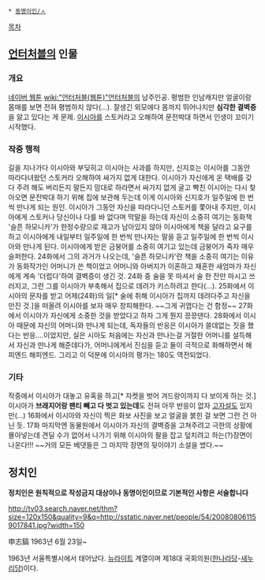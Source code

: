  * [[동명이인/ㅅ]]

[[목차]]
== [[언터처블(웹툰)|언터처블]]의 인물 ==
=== 개요 ===
[[네이버 웹툰]] [[wiki:"언터처블(웹툰)"언터처블]]의 남주인공. 평범한 인남캐지만 얼굴이랑 몸매를 보면 전혀 평범하지 않다(...). 잘생긴 외모에다 몸까지 뛰어나지만 '''심각한 결벽증'''을 앓고 있다는 게 문제. [[이시아]]를 스토커라고 오해하여 문전박대 하면서 인생이 꼬이기 시작했다.

=== 작중 행적 ===
길을 지나가다 이시아와 부딪히고 이시아는 사과를 하지만, 신지호는 이시아를 그동안 따라다녀왔던 스토커라 오해하여 싸가지 없게 대한다. 이시아가 자신에게 온 택배를 갖다 주려 해도 버리든지 말든지 맘대로 하라면서 싸가지 없게 굴고 빡친 이시아는 다시 찾아오면 문전박대 하기 위해 집에 보관해 두는데 이게 이시아와 신지호가 일주일에 한 번씩 만나게 되는 원인.
이시아가 그동안 자신을 따라다니던 스토커를 쫓아내 주지만, 이시아에게 스토커나 당신이나 다를 바 없다며 막말을 하는데 자신이 소중히 여기는 동화책 '슬픈 하모니카'가 한정수량으로 재고가 남아있지 않아 이시아에게 책을 달라고 요구를 하고 이시아에게 내일부터 일주일에 한 번씩 만나자는 말을 듣고 일주일에 한 번씩 이시아와 만나게 된다. 이시아에게 받은 금붕어를 소중히 여기고 있는데 금붕어가 죽자 매우 슬퍼한다. 24화에서 그의 과거가 나오는데, '슬픈 하모니카'란 책을 소중히 여기는 이유가 동화작가인 어머니가 쓴 책이었고 어머니와 아버지가 이혼하고 재혼한 새엄마가 자신에게 계속 '더럽다'하여 결벽증이 생긴 것. 24화 중 술을 못 마셔서 술 한 잔만 마시고 쓰러지고, 그런 그를 이시아가 부축해서 집으로 데려가 키스하려고 한다(...).
25화에서 이시아의 문자를 받고 어제(24화)의 일[* 술에 취해 이시아가 집까지 데려다주고 자신을 만진 것.]을 떠올려 이시아를 보자 매우 창피해한다. ~~그게 귀엽다는 건 함정~~ 27화에서 이시아가 자신에게 소중한 것을 받았다고 하자 그게 뭔지 끙끙댄다. 28화에서 이시아 때문에 자신의 어머니와 만나게 되는데, 독자들의 반응은 이시아가 쓸데없는 짓을 했다는 반응....이었지만, 실은 시아도 처음에는 자신과 만나는걸 거절한 어머니를 설득해서 자신과 만나게 해준데다가,  어머니에게서 진심을 듣고 둘이 극적으로 화해하면서 해피엔드 해피엔드. 그리고 이 덕분에 이시아의 평가는 180도 역전되었다.

=== 기타 ===
작중에서 이시아가 대놓고 유혹을 하고[* 자켓을 벗어 겨드랑이까지 다 보이게 하는 것.] 이시아가 '''브래지어랑 팬티 빼고 다 벗고 있는데'''도 전혀 아무 반응이 없자 [[고자]]설도 있지만(...) 16화에서 이시아와 자신이 찍은 화보 사진을 보고 얼굴을 붉힌 걸 보면 그런 건 아닌 듯. 17화 마지막엔 동물원에서 이시아가 자신의 결벽증을 고쳐주려고 극한의 상황에 몰아넣는데 견딜 수가 없어서 나가기 위해 이시아의 팔을 잡고 덮치려고 하는(?)장면이 나온다!!! ~~거의 모든 베댓들은 그 마지막 장면의 뒷이야기 소설을 썼다.~~
== 정치인 ==
'''정치인은 원칙적으로 작성금지 대상이나 동명이인이므로 기본적인 사항은 서술합니다'''

http://tv03.search.naver.net/thm?size=120x150&quality=9&q=http://sstatic.naver.net/people/54/200808061159017841.jpg?width=150

申志鎬
1963년 6월 23일~

1963년 서울특별시에서 태어났다. [[뉴라이트]] 계열이며 제18대 국회의원([[한나라당]]-[[새누리당]])이다.
